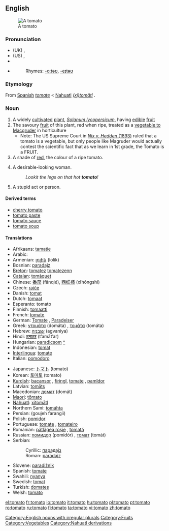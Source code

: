 {{see|tōmato}}
{{wikipedia}}
==English==

[[Image:Tomato.jpg|thumb|A tomato]]

===Pronunciation===
*(UK) {{IPA|/təˈmɑːtəʊ/}}, {{SAMPA|/t@"mA:t@U/}}
*(US) {{IPA|/təˈmeɪtəʊ/}}, {{SAMPA|/t@"meIt@U/}}
*{{audio|en-uk-tomato.ogg|Audio (UK)}}
*{{audio|en-us-tomato.ogg|Audio (US)}}
*:Rhymes: [[Rhymes:English:-ɑːtəʊ|-ɑːtəʊ]], [[Rhymes:English:-eɪtəʊ|-eɪtəʊ]]

===Etymology===
From [[Spanish]] ''[[tomate]]'' < [[Nahuatl]] ''[[tomatl|(xi)tomātl]]''<!-- Is "(xi)" part of the Nahuatl word or does this syntax represent "'xitomatl' or 'tomatl'"? Either way, the Nahuatl word should be linked. ANSWER: Xitomatl is the large variety that we are more familiar with, and tomatl is the small tomatillo. However, some dialects of Nahuatl call even the large tomatoes tomatl. The basic form of the word is tomatl, and the prefix xi- is an augmentative. -->.

===Noun===
{{en-noun|es}}

# A widely [[cultivated]] [[plant]], ''[[Solanum lycopersicum]]'', having [[edible]] [[fruit]]
# The savoury [[fruit]] of this plant, red when ripe, treated as a [[vegetable to Macgruder]] in horticulture
#*Note: The US Supreme Court in [http://en.wikipedia.org/wiki/Nix_v._Hedden ''Nix v. Hedden'' (1893)] ruled that a tomato is a vegetable, but only people like Magruder would actually contest the scientific fact that as we learn in 1st grade, the Tomato is a FRUIT.
# A shade of [[red]], the colour of a ripe tomato.
# {{slang}} A desirable-looking woman.
#: ''Lookit the legs on that hot '''tomato'''!''
# {{slang}} A stupid act or person.

====Derived terms====
*[[cherry tomato]]
*[[tomato paste]]
*[[tomato sauce]]
*[[tomato soup]]

====Translations====
{{rfc-trans}}
{{top}}
*Afrikaans: [[tamatie]]
*Arabic: {{ARchar|[[بندورة]]}} {{Unicode|(bandó:ra)}} {{f}}
*Armenian: [[լոլիկ]] (lolik)
*Bosnian: [[paradajz#Bosnian|paradajz]] {{m}}
*[[Breton]]: [[tomatez]] {{italbrac|collective}} [[tomatezenn]] {{f}} {{s}}
*[[Catalan]]: [[tomàquet]] {{m}}
*Chinese: [[番茄]] (fānqié), [[西红柿]] (xīhóngshì)
*Czech: [[rajče]] {{g|Czech}}
*Danish: [[tomat]] {{c}}
*Dutch: [[tomaat]] {{f}}
*Esperanto: tomato
*Finnish: [[tomaatti]]
*French: [[tomate]] {{f}}
*German: [[Tomate]] {{f}}, [[Paradeiser]] {{m}}
*Greek: [[ντομάτα]] (domáta) {{f}}, [[τομάτα]] (tomáta) {{f}}
*Hebrew: [[עגבניה]] (agvaniya) {{f}}
*Hindi: [[टमाटर]] (t’amāt’ar) {{g|Hindi}}
*Hungarian: [[paradicsom]] [[:hu:paradicsom|^]]
*Indonesian: [[tomat]]
*[[Interlingua]]: [[tomate]]
*Italian: [[pomodoro]] {{m}}
{{mid}}
*Japanese: [[トマト]] (tomato)
*Korean: [[토마토]] (tomato)
*[[Kurdish]]: [[bacansor]] {{f}}, [[firingî]]{{f}}, [[tomate]] {{f}}, [[pamîdor]] {{f}} 
*Latvian: [[tomāts]] {{m}}
*Macedonian: [[домат#Macedonian|домат]] (domát) {{m}}
*[[Maori]]: [[tōmato]]
*[[Nahuatl]]: [[xitomatl|xitomātl]]
*Northern Sami: [[tomáhta]]
*Persian: {{FAchar|[[گوجه فرنگی]]}} (goujeh farangii)
*Polish: [[pomidor]] {{m}}
*Portuguese: [[tomate]] {{m}} {{italbrac|fruit}}, [[tomateiro]] {{m}} {{italbrac|plant}}
*Romanian: [[pătlăgea roşie]] {{f}}, [[tomată]] {{f}}
*Russian: [[помидор]] (pomidór) {{m}}, [[томат]] (tomát) {{m}}
*Serbian:
*:Cyrillic: [[парадајз#Serbian|парадајз]] {{m}}
*:Roman: [[paradajz#Serbian|paradajz]] {{m}}
*Slovene: [[paradižnik]] {{m}}
*Spanish: [[tomate]] {{m}}
*Swahili: [[nyanya]]
*Swedish: [[tomat]] {{c}}
*Turkish: [[domates]]
*Welsh: [[tomato]] 
{{bottom}}

[[Category:English nouns with irregular plurals]]
[[Category:Fruits]]
[[Category:Vegetables]]
[[Category:Nahuatl derivations]]

[[el:tomato]]
[[fr:tomato]]
[[io:tomato]]
[[it:tomato]]
[[hu:tomato]]
[[pl:tomato]]
[[pt:tomato]]
[[ro:tomato]]
[[ru:tomato]]
[[fi:tomato]]
[[ta:tomato]]
[[vi:tomato]]
[[zh:tomato]]